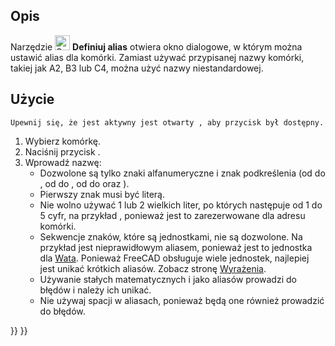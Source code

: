 <languages/>

{{Docnav/pl
|[[Spreadsheet_StyleUnderline/pl|Podkreślenie]]
|[[Spreadsheet_Preferences/pl|Ustawienia]]
|[[Spreadsheet_Workbench/pl|środowisko pracy Arkusz Kalkulacyjny]]
|IconL=Spreadsheet_StyleUnderline.svg
|IconR=Preferences-spreadsheet.svg
|IconC=Workbench_Spreadsheet.svg
}}

{{GuiCommand/pl
|Name=Spreadsheet SetAlias
|Name/pl=Arkusz Kalkulacyjny: Definiuj alias
|MenuLocation=-
|Workbenches=[[Spreadsheet_Workbench/pl|Arkusz Kalkulacyjny]]
|Shortcut={{KEY|Ctrl}} + {{KEY|Shift}} + {{KEY|A}}
|Version=0.17
}}

<span id="Description"></span>
==Opis==

Narzędzie [[File:Spreadsheet_SetAlias.svg|24px]] '''Definiuj alias''' otwiera okno dialogowe, w którym można ustawić alias dla komórki. Zamiast używać przypisanej nazwy komórki, takiej jak A2, B3 lub C4, można użyć nazwy niestandardowej.

<span id="Usage"></span>
==Użycie==

<div class="mw-translate-fuzzy">
 Upewnij się, że jest aktywny jest otwarty {{Button|[[File:Spreadsheet_CreateSheet.svg|16px]] [[Spreadsheet_CreateSheet/pl|arkusz kalkulacyjny]]}}, aby przycisk był dostępny.
# Wybierz komórkę.
# Naciśnij przycisk {{Button|[[File:Spreadsheet_SetAlias.svg|16px]] [[Spreadsheet_SetAlias/pl|Definiuj alias]]}}.
# Wprowadź nazwę:
#* Dozwolone są tylko znaki alfanumeryczne i znak podkreślenia (od {{incode|A}} do {{incode|Z}}, od {{incode|a}} do {{incode|z}}, od {{incode|0}} do {{incode|9}} oraz {{incode|_}}).
#* Pierwszy znak musi być literą.
#* Nie wolno używać 1 lub 2 wielkich liter, po których następuje od 1 do 5 cyfr, na przykład {{incode|AB123}}, ponieważ jest to zarezerwowane dla adresu komórki.
#* Sekwencje znaków, które są jednostkami, nie są dozwolone. Na przykład {{incode|W}} jest nieprawidłowym aliasem, ponieważ jest to jednostka dla [https://en.wikipedia.org/wiki/Watt Wata]. Ponieważ FreeCAD obsługuje wiele jednostek, najlepiej jest unikać krótkich aliasów. Zobacz stronę [[Expressions/pl#Jednostki|Wyrażenia]].
#* Używanie stałych matematycznych {{incode|pi}} i {{incode|e}} jako aliasów prowadzi do błędów i należy ich unikać.
#* Nie używaj spacji w aliasach, ponieważ będą one również prowadzić do błędów.
</div>


{{Docnav/pl
|[[Spreadsheet_StyleUnderline/pl|Podkreślenie]]
|[[Spreadsheet_Preferences/pl|Ustawienia]]
|[[Spreadsheet_Workbench/pl|środowisko pracy Arkusz Kalkulacyjny]]
|IconL=Spreadsheet_StyleUnderline.svg
|IconR=Preferences-spreadsheet.svg
|IconC=Workbench_Spreadsheet.svg
}}

{{Spreadsheet_Tools_navi{{#translation:}}}}
{{Userdocnavi{{#translation:}}}}